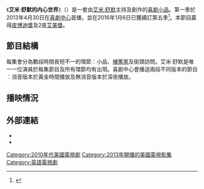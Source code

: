 {{NoteTA
|T=zh-cn:艾米·舒默的内心世界; zh-tw:艾米·舒默的內心世界; zh-hk:艾米·舒默的內心世界;
|G1=Show
|1=zh-cn:艾米·舒默的内心世界; zh-tw:艾米·舒默的內心世界; zh-hk:艾米·舒默的內心世界;
}}
{{infobox television
| show_name = 艾米·舒默的内心世界
| original_name = {{lang|en|''Inside Amy Schumer''}}
| show_name_zh-cn = 艾米·舒默的内心世界
| show_name_zh-hk = 艾米·舒默的内心世界
| show_name_zh-tw = 艾米·舒默的内心世界
| image = 
| caption = 
| format = [[喜劇|喜劇]]
| runtime = 22分鐘
| creator = [[艾米·舒默|艾米·舒默]] ，Daniel Powell
| starring = 艾米·舒默
| country = {{美國}}
| language = [[英語|英語]]
| network = [[喜劇中心|喜劇中心]]
| picture_format = {{Plainlist|
* [[NTSC|NTSC]] ([[480i|480i]])
* [[High-definition_television|HDTV]] [[1080i|1080i]]
}}
| first_aired = {{Start date|2013|4|30}}
| num_seasons = 4
| num_episodes = 34
| preceded_by          = 
| followed_by          = 
| related              = 
| website              = http://www.comedycentral.com/shows/inside-amy-schumer
| website_title        = Official website
}}

《'''艾米·舒默的内心世界'''》（{{lang-en|''Inside Amy Schumer''}}）是一套由[[艾米·舒默|艾米·舒默]]主持及創作的[[喜劇小品|喜劇小品]]。第一季於2013年4月30日在[[喜劇中心|喜劇中心]]首播，並在2016年1月6日已獲續訂第五季<ref>{{cite news|url=http://www.hollywoodreporter.com/live-feed/comedy-central-renews-inside-amy-852508|title=Comedy Central Renews 'Inside Amy Schumer' for Season 5|first=Lacey|last=Rose|publisher=[[The_Hollywood_Reporter|The Hollywood Reporter]]|date=January 6, 2016|accessdate=May 6, 2016|archive-date=2021-01-25|archive-url=https://web.archive.org/web/20210125160506/https://www.hollywoodreporter.com/live-feed/comedy-central-renews-inside-amy-852508|dead-url=no}}</ref>。本節目贏得[[皮博迪獎|皮博迪獎]]及2座[[艾美獎|艾美獎]]。

==節目結構==
每集會分為數段時間長短不一的環節︰小品、[[棟篤笑|棟篤笑]]及街頭訪問。艾米·舒默是唯一一位演員於每集節目及所有環節均有出現。喜劇中心會播送兩段不同版本的節目︰消音版本於黃金時間播放及無消音版本於深夜播放。

==播映情況==
{{Series overview
| color1     = #0254A6
| link1      = #第一季 (2013)
| episodes1  = 10
| start1     = {{start date|2013|4|30}}
| end1       = {{end date|2013|7|2}}

| color2     = #882576
| link2      = #第二季 (2014)
| episodes2  = 10
| start2     = {{start date|2014|4|1}}
| end2       = {{end date|2014|6|3}}

| color3     = #FFA000
| link3      = #第三季 (2015)
| episodes3  = 10
| start3     = {{start date|2015|4|21}}
| end3       = {{end date|2015|7|7}}

| color4     = #00B509
| link4      = #第四季 (2016)
| episodes4  = TBA
| start4     = {{start date|2016|4|21}}
| end4       = {{end date|2016|6|16}}
}}

==外部連結==
*{{Official website|http://www.comedycentral.com/shows/inside-amy-schumer}}
*{{IMDb title|2578508|Inside Amy Schumer}}

{{黄金时段艾美奖最佳综艺系列节目－小品}}

{{DEFAULTSORT:Inside Amy Schumer}}
[[Category:2010年代美國電視劇|Category:2010年代美國電視劇]]
[[Category:2013年開播的美國電視影集|Category:2013年開播的美國電視影集]]
[[Category:英語電視劇|Category:英語電視劇]]